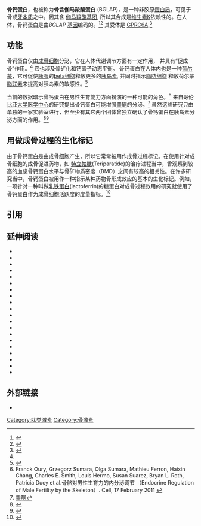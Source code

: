 {{PBB|geneid=632}}
{{Distinguish|骨粘连蛋白|骨桥蛋白}}

'''骨钙蛋白'''，也被称为'''骨含伽马羧酸蛋白''' (BGLAP)，是一种非胶原[[蛋白质|蛋白质]]，可见于骨或[[牙本质|牙本质]]之中。因其含 [[伽马羧酸基团|伽马羧酸基团]], 所以其合成是[[维生素K|维生素K]]依赖性的。在人体，骨钙蛋白是由''BGLAP'' [[基因|基因]]编码的。<ref name="pmid2785029">{{cite journal | author = Puchacz E, Lian JB, Stein GS, Wozney J, Huebner K, Croce C | title =人类骨钙蛋白基因染色体定位| journal = Endocrinology | volume = 124 | issue = 5 | pages = 2648–50 |date=May 1989 | pmid = 2785029 | doi = 10.1210/endo-124-5-2648| url = | issn = }}</ref><ref name="pmid2394711">{{cite journal | author = Cancela L, Hsieh CL, Francke U, Price PA | title = 分子结构，染色体分配，以及人类基质Gla的蛋白质基因的启动子的组织 | journal = J. Biol. Chem. | volume = 265 | issue = 25 | pages = 15040–8 |date=1990，九月 | pmid = 2394711 | doi = | url = | issn = }}</ref> 其受体是 [[GPRC6A|GPRC6A]].<ref>{{Cite web |url=http://www.ncbi.nlm.nih.gov/pubmed/21425331 |title=存档副本 |access-date=2014-10-18 |archive-date=2014-10-18 |archive-url=https://web.archive.org/web/20141018160113/http://www.ncbi.nlm.nih.gov/pubmed/21425331 |dead-url=no }}</ref>

== 功能 ==

骨钙蛋白仅由[[成骨细胞|成骨细胞]]分泌，它在人体代谢调节方面有一定作用， 并具有“促成骨”作用。<ref name="Lee_2007" /> 它也涉及骨矿化和钙离子动态平衡。
骨钙蛋白在人体内也是一种[[荷尔蒙|荷尔蒙]]，它可促使[[胰腺|胰腺]]的[[beta细胞|beta细胞]]释放更多的[[胰岛素|胰岛素]], 并同时指示[[脂肪细胞|脂肪细胞]] 释放荷尔蒙[[脂联素|脂联素]]来提高对胰岛素的敏感性。<ref name="Lee_2007">{{cite journal | author = Lee NK, Sowa H, Hinoi E, Ferron M, Ahn JD, Confavreux C, Dacquin R, Mee PJ, McKee MD, Jung DY, Zhang Z, Kim JK, Mauvais-Jarvis F, Ducy P, Karsenty G | title = 骨骼对能量代谢的内分泌调节（Endocrine regulation of energy metabolism by the skeleton） | journal = Cell | volume = 130 | issue = 3 | pages = 456–69 |date=August 2007 | pmid = 17693256 | pmc = 2013746 | doi = 10.1016/j.cell.2007.05.047 | url = | issn = }}</ref>

当前的数据暗示骨钙蛋白在[[男性生育能力|男性生育能力]]方面扮演的一种可能的角色。<ref>Franck Oury, Grzegorz Sumara, Olga Sumara, Mathieu Ferron, Haixin Chang, Charles E. Smith, Louis Hermo, Susan Suarez, Bryan L. Roth, Patricia Ducy et al.骨骼对男性生育力的内分泌调节 （Endocrine Regulation of Male Fertility by the Skeleton）. Cell, 17 February 2011 {{doi|10.1016/j.cell.2011.02.004}}</ref> 来自[[哥伦比亚大学医学中心|哥伦比亚大学医学中心]]的研究提出骨钙蛋白可能增强[[睾酮|睾酮]]的分泌。<ref>[[睾酮|睾酮]]</ref> 虽然这些研究只由单独的一家实验室进行，但至少有其它两个团体曾独立确认了骨钙蛋白在胰岛素分泌方面的作用。<ref name="Pi_2011">{{cite journal | author = Pi M, Wu Y, Quarles DL | title = GPRC6A介导体外beta细胞和体内胰腺对骨钙蛋白的反应（GPRC6A mediates responses to osteocalcin in beta-cells in vitro and pancreas in vivo） | journal = JBMR | volume = 26 | issue = 7 | pages = 1680–1683 |date=July 2011 | pmid = 21425331 | doi = 10.1002/jbmr.390 | url = | issn = }}</ref><ref name="Fulzele_2010">{{cite journal | author = Fulzele K, Riddle RC, DiGirolamo DJ, Cao X, Wan C, Chen D, Faugere MC, Aja S, Hussain MA, Brüning JC, Clemens TL| title = Insulin receptor signaling in osteoblasts regulates postnatal bone acquisition and body composition | journal = Cell | volume = 142 | issue = 2 | pages = 309–19 |date=July 2010 | pmid = 20655471 | pmc = 2925155 | doi = 10.1016/j.cell.2010.06.002 | url = | issn = }}</ref>

== 用做成骨过程的生化标记==

由于骨钙蛋白是由成骨细胞产生，所以它常常被用作成骨过程标记。在使用针对成骨细胞的成骨促进药物，如 [[特立帕肽|特立帕肽]](Teriparatide)的治疗过程当中，曾观察到较高的血浆骨钙蛋白水平与骨矿物质密度（BMD）之间有较高的相关性。在许多研究当中，骨钙蛋白被用作一种指示某种药物骨形成效应的基本的生化标记。例如，一项针对一种叫做[[乳铁蛋白|乳铁蛋白]](lactoferrin)的糖蛋白对成骨过程效用的研究就使用了骨钙蛋白作为成骨细胞活跃度的度量指标。<ref name="bone turnover">{{cite journal | author = Bharadwaj S, Naidu AG, Betageri GV, Prasadarao NV, Naidu AS | title = Milk ribonuclease-enriched lactoferrin induces positive effects on bone turnover markers in postmenopausal women | journal = Osteoporos Int | volume = 20 | issue = 9 | pages = 1603–11 |date=September 2009 | pmid = 19172341 | doi = 10.1007/s00198-009-0839-8 }}</ref>

== 引用 ==
{{Reflist}}

== 延伸阅读 ==
{{refbegin | 2}}

* {{cite journal |author=Kamdem LK, Hamilton L, Cheng C, ''et al.'' |title=Genetic predictors of glucocorticoid-induced hypertension in children with acute lymphoblastic leukemia. |journal=Pharmacogenet. Genomics |volume=18 |issue= 6 |pages= 507–14 |year= 2008 |pmid= 18496130 |doi= 10.1097/FPC.0b013e3282fc5801 }}
* {{cite journal |author=Lin GT, Tseng HF, Chang CK, ''et al.'' |title=SNP combinations in chromosome-wide genes are associated with bone mineral density in Taiwanese women. |journal=Chin J Physiol |volume=51 |issue= 1 |pages= 32–41 |year= 2008 |pmid= 18551993 |doi= }}
* {{cite journal |author=Lumachi F, Camozzi V, Tombolan V, Luisetto G |title=Bone mineral density, osteocalcin, and bone-specific alkaline phosphatase in patients with insulin-dependent diabetes mellitus. |journal=Annals of the New York Academy of Sciences |volume=1173 Suppl 1 |issue= |pages= E64-7 |year= 2009 |pmid= 19751417 |doi= 10.1111/j.1749-6632.2009.04955.x }}
* {{cite journal |author=Kanazawa I, Yamaguchi T, Yamamoto M, ''et al.'' |title=Serum osteocalcin/bone-specific alkaline phosphatase ratio is a predictor for the presence of vertebral fractures in men with type 2 diabetes. |journal=Calcif. Tissue Int. |volume=85 |issue= 3 |pages= 228–34 |year= 2009 |pmid= 19641839 |doi= 10.1007/s00223-009-9272-4 }}
* {{cite journal |author=Makita N, Suzuki M, Asami S, ''et al.'' |title=Two of four alternatively spliced isoforms of RUNX2 control osteocalcin gene expression in human osteoblast cells. |journal=Gene |volume=413 |issue= 1-2 |pages= 8–17 |year= 2008 |pmid= 18321663 |doi= 10.1016/j.gene.2007.12.025 }}
* {{cite journal |author=Desbois C, Karsenty G |title=Osteocalcin cluster: implications for functional studies. |journal=J. Cell. Biochem. |volume=57 |issue= 3 |pages= 379–83 |year= 1995 |pmid= 7768973 |doi= 10.1002/jcb.240570302 }}
* {{cite journal |author=Salem AM, Zohny SF, Abd El-Wahab MM, Hamdy R |title=Predictive value of osteocalcin and beta-CrossLaps in metastatic breast cancer. |journal=Clin. Biochem. |volume=40 |issue= 16-17 |pages= 1201–8 |year= 2007 |pmid= 17889845 |doi= 10.1016/j.clinbiochem.2007.07.006 }}
* {{cite journal |author=Im JA, Yu BP, Jeon JY, Kim SH |title=Relationship between osteocalcin and glucose metabolism in postmenopausal women. |journal=Clin. Chim. Acta |volume=396 |issue= 1-2 |pages= 66–9 |year= 2008 |pmid= 18657532 |doi= 10.1016/j.cca.2008.07.001 }}
* {{cite journal |author=Ba Y, Huang H, Yang Y, ''et al.'' |title=The association between osteocalcin gene polymorphism and dental fluorosis among children exposed to fluoride in People's Republic of China. |journal=Ecotoxicol. Environ. Saf. |volume=72 |issue= 8 |pages= 2158–61 |year= 2009 |pmid= 19767102 |doi= 10.1016/j.ecoenv.2009.08.014 }}
* {{cite journal |author=Hwang YC, Jeong IK, Ahn KJ, Chung HY |title=The uncarboxylated form of osteocalcin is associated with improved glucose tolerance and enhanced beta-cell function in middle-aged male subjects. |journal=Diabetes Metab. Res. Rev. |volume=25 |issue= 8 |pages= 768–72 |year= 2009 |pmid= 19877133 |doi= 10.1002/dmrr.1045 }}
* {{cite journal |author=Yerges LM, Klei L, Cauley JA, ''et al.'' |title=High-density association study of 383 candidate genes for volumetric BMD at the femoral neck and lumbar spine among older men. |journal=J. Bone Miner. Res. |volume=24 |issue= 12 |pages= 2039–49 |year= 2009 |pmid= 19453261 |doi= 10.1359/jbmr.090524 |pmc=2791518}}
* {{cite journal |author=Yu S, Jiang Y, Galson DL, ''et al.'' |title=General transcription factor IIA-gamma increases osteoblast-specific osteocalcin gene expression via activating transcription factor 4 and runt-related transcription factor 2. |journal=J. Biol. Chem. |volume=283 |issue= 9 |pages= 5542–53 |year= 2008 |pmid= 18171674 |doi= 10.1074/jbc.M705653200 |pmc=2736298}}
* {{cite journal |author=Kayed H, Bekasi S, Keleg S, ''et al.'' |title=BGLAP is expressed in pancreatic cancer cells and increases their growth and invasion. |journal=Mol. Cancer |volume=6 |issue= |pages= 83 |year= 2007 |pmid= 18163903 |doi= 10.1186/1476-4598-6-83 |pmc=2245975}}
* {{cite journal |author=French D, Hamilton LH, Mattano LA, ''et al.'' |title=A PAI-1 (SERPINE1) polymorphism predicts osteonecrosis in children with acute lymphoblastic leukemia: a report from the Children's Oncology Group. |journal=Blood |volume=111 |issue= 9 |pages= 4496–9 |year= 2008 |pmid= 18285546 |doi= 10.1182/blood-2007-11-123885 |pmc=2343589}}
* {{cite journal |author=Pittas AG, Harris SS, Eliades M, ''et al.'' |title=Association between serum osteocalcin and markers of metabolic phenotype. |journal=J. Clin. Endocrinol. Metab. |volume=94 |issue= 3 |pages= 827–32 |year= 2009 |pmid= 19088165 |doi= 10.1210/jc.2008-1422 |pmc=2681283}}
* {{cite journal |author=Kindblom JM, Ohlsson C, Ljunggren O, ''et al.'' |title=Plasma osteocalcin is inversely related to fat mass and plasma glucose in elderly Swedish men. |journal=J. Bone Miner. Res. |volume=24 |issue= 5 |pages= 785–91 |year= 2009 |pmid= 19063687 |doi= 10.1359/jbmr.081234 }}
* {{cite journal |author=Wahlgren CM, Zheng W, Shaalan W, ''et al.'' |title=Human carotid plaque calcification and vulnerability. Relationship between degree of plaque calcification, fibrous cap inflammatory gene expression and symptomatology. |journal=Cerebrovasc. Dis. |volume=27 |issue= 2 |pages= 193–200 |year= 2009 |pmid= 19136823 |doi= 10.1159/000189204 }}
* {{cite journal |author=Lumachi F, Ermani M, Camozzi V, ''et al.'' |title=Changes of bone formation markers osteocalcin and bone-specific alkaline phosphatase in postmenopausal women with osteoporosis. |journal=Annals of the New York Academy of Sciences |volume=1173 Suppl 1 |issue= |pages= E60-3 |year= 2009 |pmid= 19751416 |doi= 10.1111/j.1749-6632.2009.04953.x }}
* {{cite journal |author=Born AK, Rottmar M, Lischer S, ''et al.'' |title=Correlating cell architecture with osteogenesis: first steps towards live single cell monitoring. |journal=Eur Cell Mater |volume=18 |issue= |pages= 49–60, 61–2; discussion 60 |year= 2009 |pmid= 19856264 |doi= }}
* {{cite journal |author=Fujisawa R |title=[Recent advances in research on bone matrix proteins] |journal=Nippon Rinsho |volume=60 Suppl 3 |issue= |pages= 72–8 |year= 2002 |pmid= 11979972 |doi= }}

{{refend}}

== 外部链接 ==

* {{MeshName|Osteocalcin}}

{{PDB Gallery|geneid=632}}

{{Calcium-binding proteins}}

{{Hormones}}

{{Authority control}}

[[Category:肽类激素|Category:肽类激素]]
[[Category:骨激素|Category:骨激素]]